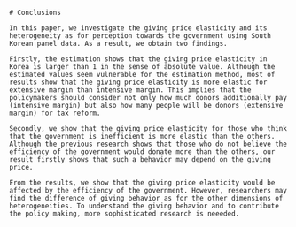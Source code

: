 ```asis
# Conclusions

In this paper, we investigate the giving price elasticity and its heterogeneity as for perception towards the government using South Korean panel data. As a result, we obtain two findings.

Firstly, the estimation shows that the giving price elasticity in Korea is larger than 1 in the sense of absolute value. Although the estimated values seem vulnerable for the estimation method, most of results show that the giving price elasticity is more elastic for extensive margin than intensive margin. This implies that the policymakers should consider not only how much donors additionally pay (intensive margin) but also how many people will be donors (extensive margin) for tax reform.

Secondly, we show that the giving price elasticity for those who think that the government is inefficient is more elastic than the others. Although the previous research shows that those who do not believe the efficiency of the government would donate more than the others, our result firstly shows that such a behavior may depend on the giving price. 

From the results, we show that the giving price elasticity would be affected by the efficiency of the government. However, researchers may find the difference of giving behavior as for the other dimensions of heterogeneities. To understand the giving behavior and to contribute the policy making, more sophisticated research is neeeded.
```